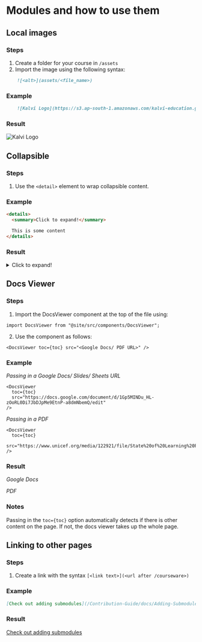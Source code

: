 # Modules and how to use them

## Local images

### Steps

1. Create a folder for your course in `/assets`
2. Import the image using the following syntax:

```md
    ![<alt>](assets/<file_name>)
```

### Example

```md
    ![Kalvi Logo](https://s3.ap-south-1.amazonaws.com/kalvi-education.github.io/sample-lesson/kalvi-logo.png)
```

### Result

![Kalvi Logo](https://s3.ap-south-1.amazonaws.com/kalvi-education.github.io/sample-lesson/kalvi-logo.png)

## Collapsible

### Steps

1. Use the `<detail>` element to wrap collapsible content.

### Example

```html
<details>
  <summary>Click to expand!</summary>

  This is some content
</details>
```

### Result

<details> 
    <summary>Click to expand!</summary>

    This is some content

</details>

## Docs Viewer

### Steps

1. Import the DocsViewer component at the top of the file using:

```tsx
import DocsViewer from "@site/src/components/DocsViewer";
```

2. Use the component as follows:

```tsx
<DocsViewer toc={toc} src="<Google Docs/ PDF URL>" />
```

### Example

_Passing in a Google Docs/ Slides/ Sheets URL_

```tsx
<DocsViewer
  toc={toc}
  src="https://docs.google.com/document/d/1Gp5MINDu_HL-zOoRL0Di7JbDJpMe9EtnP-a8dmNbemQ/edit"
/>
```

_Passing in a PDF_

```tsx
<DocsViewer
  toc={toc}
  src="https://www.unicef.org/media/122921/file/State%20of%20Learning%20Poverty%202022.pdf"
/>
```

### Result


_Google Docs_

<DocsViewer
  toc={toc}
  src="https://docs.google.com/document/d/1Gp5MINDu_HL-zOoRL0Di7JbDJpMe9EtnP-a8dmNbemQ/edit"
/>

_PDF_

<DocsViewer
  toc={toc}
  src="https://www.unicef.org/media/122921/file/State%20of%20Learning%20Poverty%202022.pdf"
/>

### Notes

Passing in the `toc={toc}` option automatically detects if there is other content on the page. If not, the docs viewer takes up the whole page.

## Linking to other pages

### Steps

1. Create a link with the syntax `[<link text>](<url after /courseware>)`

### Example

```md
[Check out adding submodules](/Contribution-Guide/docs/Adding-Submodules)
```

### Result

[Check out adding submodules](/Contribution-Guide/docs/Adding-Submodules)
